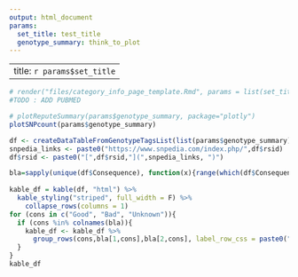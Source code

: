 ---
output: html_document
params: 
  set_title: test_title
  genotype_summary: think_to_plot
---

---
title: `r params$set_title`
---

```{r toto, eval=F, echo=F}
# render("files/category_info_page_template.Rmd", params = list(set_title="TEST", genotype_summary=my_genotype_snpedia_info[[2]] ),       output_file=file.path(files_out_dir, "TEST.html"))
#TODO : ADD PUBMED 

```


```{r plot_summary, echo=FALSE}
# plotReputeSummary(params$genotype_summary, package="plotly")
plotSNPcount(params$genotype_summary)
```

```{r create_summary_table, echo=FALSE,  results='asis'}
df <- createDataTableFromGenotypeTagsList(list(params$genotype_summary))
snpedia_links <- paste0("https://www.snpedia.com/index.php/",df$rsid)
df$rsid <- paste0("[",df$rsid,"](",snpedia_links, ")")

bla=sapply(unique(df$Consequence), function(x){range(which(df$Consequence==x))})
       
kable_df = kable(df, "html") %>%
  kable_styling("striped", full_width = F) %>%
    collapse_rows(columns = 1)
for (cons in c("Good", "Bad", "Unknown")){
  if (cons %in% colnames(bla)){
    kable_df <- kable_df %>% 
      group_rows(cons,bla[1,cons],bla[2,cons], label_row_css = paste0("background-color: ", switch(cons, Good="#122ad8", Bad="#d8121b", Unknown="#c6c7c8"), "; color: #fff;")) 
  }
}
kable_df
```